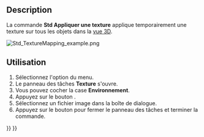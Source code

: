 <languages/>

{{Docnav/fr
|[[Part_SectionCut/fr|Coupe persistante]]
|[[Std_ToggleVisibility/fr|Basculer visibilité]]
|[[Std_View_Menu/fr|Menu Affichage]]
|IconL=Part_SectionCut.svg
|IconR=Std_ToggleVisibility.svg
|IconC=Freecad.svg
}}

{{GuiCommand/fr
|Name=Std TextureMapping
|Name/fr=Std Appliquer une texture
|MenuLocation=Affichage → Appliquer une texture...
|Workbenches=Tous
}}

==Description==

La commande '''Std Appliquer une texture''' applique temporairement une texture sur tous les objets dans la [[3D view/fr|vue 3D]].

[[Image:Std_TextureMapping_example.png]]
{{Caption|Deux objets recevant une image d'un motif en damier de 120 x 120 pixels }}

<span id="Usage"></span>
==Utilisation==

# Sélectionnez l'option {{MenuCommand|Affichage → [[Image:Std_TextureMapping.svg|16px]] Appliquer une texture...}} du menu.
# Le panneau des tâches '''Texture''' s'ouvre.
# Vous pouvez cocher la case '''Environnement'''.
# Appuyez sur le bouton {{Button|...}}.
# Sélectionnez un fichier image dans la boîte de dialogue.
# Appuyez sur le bouton {{Button|Fermer}} pour fermer le panneau des tâches et terminer la commande.


{{Docnav/fr
|[[Part_SectionCut/fr|Coupe persistante]]
|[[Std_ToggleVisibility/fr|Basculer visibilité]]
|[[Std_View_Menu/fr|Menu Affichage]]
|IconL=Part_SectionCut.svg
|IconR=Std_ToggleVisibility.svg
|IconC=Freecad.svg
}}

{{Std_Base_navi{{#translation:}}}}
{{Userdocnavi{{#translation:}}}}